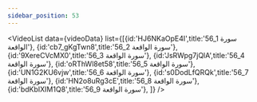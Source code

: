 ```yaml
---
sidebar_position: 53
---
```


<VideoList data={videoData} list={[{id:'HJ6NKaOpE4I',title:'56_1 سورة الواقعة'},
{id:'cb7_gKgTwn8',title:'56_2 سورة الواقعة'},
{id:'9XereCVcMX0',title:'56_3 سورة الواقعة'},
{id:'JsRWpg7jQlA',title:'56_4 سورة الواقعة'},
{id:'oRThWl8et58',title:'56_5 سورة الواقعة'},
{id:'UN1G2KU6vjw',title:'56_6 سورة الواقعة'},
{id:'s0DodLfQRQk',title:'56_7 سورة الواقعة'},
{id:'HN2o8uRg3cE',title:'56_8 سورة الواقعة'},
{id:'bdKbIXIM1Q8',title:'56_9 سورة الواقعة'},
]}
/>
